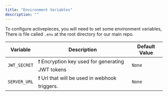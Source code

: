 ```yaml
---
title: "Environment Variables"
description: ""
---
```


To configure activepieces, you will need to set some environment variables, There is file called `.env` at the root directory for our main repo.


| Variable                     | Description                                                                                                 | Default Value    |
| ---------------------------- | ----------------------------------------------------------------------------------------------------------- | ---------------- |
| `JWT_SECRET`                 | ❗️ Encryption key used for generating JWT tokens                                                            | `None`           |
| `SERVER_URL`                 | ❗️ Url that will be used in webhook triggers.                                                               | `None`           |
